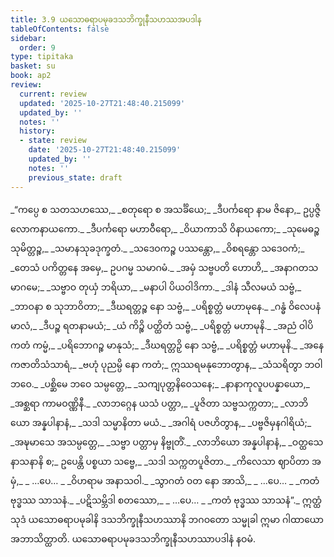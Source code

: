 ```yaml
---
title: 3.9 ယသောဓရာပမုခဒသဘိက္ခုနီသဟဿအပဒါန
tableOfContents: false
sidebar:
  order: 9
type: tipitaka
basket: su
book: ap2
review:
  current: review
  updated: '2025-10-27T21:48:40.215099'
  updated_by: ''
  notes: ''
  history:
  - state: review
    date: '2025-10-27T21:48:40.215099'
    updated_by: ''
    notes: ''
    previous_state: draft
---
```



<ReviewStatus review={frontmatter.review} showDetails={true} />

<HypothesisAnnotation frontmatter={frontmatter} />

<DynamicBreadcrumb />

<Division number="411" book="ap2" e="ch" v="20" p="272">

<Paragraph number="1122" type="verses" book="ap2">
_“ကပ္ပေ စ သတသဟဿေ,_  
_စတုရော စ အသင်္ခိယေ;_  
_ဒီပင်္ကရော နာမ ဇိနော,_  
ဥပ္ပဇ္ဇိ လောကနာယကော._  

</Paragraph>

</Division>
<Division number="412" book="ap2" e="ch" v="20" p="272">

<Paragraph number="1123" type="verses" book="ap2">
_ဒီပင်္ကရော မဟာဝီရော,_  
_ဝိယာကာသိ ဝိနာယကော;_  
_သုမေဓဉ္စ သုမိတ္တဉ္စ,_  
_သမာနသုခဒုက္ခတံ._  

</Paragraph>

</Division>
<Division number="413" book="ap2" e="ch" v="20" p="272">

<Paragraph number="1124" type="verses" book="ap2">
_သဒေဝကဉ္စ ပဿန္တော,_  
_ဝိစရန္တော သဒေဝကံ;_  
_တေသံ ပကိတ္တနေ အမှေ,_  
ဥပဂမ္မ သမာဂမံ._  

</Paragraph>

</Division>
<Division number="414" book="ap2" e="ch" v="20" p="272">

<Paragraph number="1125" type="verses" book="ap2">
_အမှံ သဗ္ဗပတိ ဟောဟိ,_  
_အနာဂတသမာဂမေ;_  
_သဗ္ဗာဝ တုယှံ ဘရိယာ,_  
_မနာပါ ပိယဝါဒိကာ._  

</Paragraph>

</Division>
<Division number="415" book="ap2" e="ch" v="20" p="272">

<Paragraph number="1126" type="verses" book="ap2">
_ဒါနံ သီလမယံ သဗ္ဗံ,_  
_ဘာဝနာ စ သုဘာဝိတာ;_  
_ဒီဃရတ္တဉ္စ နော သဗ္ဗံ,_  
_ပရိစ္စတ္တံ မဟာမုနေ._  

</Paragraph>

</Division>
<Division number="416" book="ap2" e="ch" v="20" p="272">

<Paragraph number="1127" type="verses" book="ap2">
_ဂန္ဓံ ဝိလေပနံ မာလံ,_  
_ဒီပဉ္စ ရတနာမယံ;_  
_ယံ ကိဉ္စိ ပတ္ထိတံ သဗ္ဗံ,_  
_ပရိစ္စတ္တံ မဟာမုနိ._  

</Paragraph>

</Division>
<Division number="417" book="ap2" e="ch" v="20" p="272">

<Paragraph number="1128" type="verses" book="ap2">
_အညံ ဝါပိ ကတံ ကမ္မံ,_  
_ပရိဘောဂဉ္စ မာနုသံ;_  
_ဒီဃရတ္တဉှိ နော သဗ္ဗံ,_  
_ပရိစ္စတ္တံ မဟာမုနိ._  

</Paragraph>

</Division>
<Division number="418" book="ap2" e="ch" v="20" p="272">

<Paragraph number="1129" type="verses" book="ap2">
_အနေကဇာတိသံသာရံ,_  
_ဗဟုံ ပုညမ္ပိ နော ကတံ;_  
ဣဿရမနုဘောတွာန,_  
_သံသရိတွာ ဘဝါဘဝေ._  

</Paragraph>

</Division>
<Division number="419" book="ap2" e="ch" v="20" p="273">

<Paragraph number="1130" type="verses" book="ap2">
_ပစ္ဆိမေ ဘဝေ သမ္ပတ္တေ,_  
_သကျပုတ္တနိဝေသနေ;_  
_နာနာကုလူပပန္နာယော,_  
_အစ္ဆရာ ကာမဝဏ္ဏိနီ._  

</Paragraph>

</Division>
<Division number="420" book="ap2" e="ch" v="20" p="273">

<Paragraph number="1131" type="verses" book="ap2">
_လာဘဂ္ဂေန ယသံ ပတ္တာ,_  
_ပူဇိတာ သဗ္ဗသက္ကတာ;_  
_လာဘိယော အန္နပါနာနံ,_  
_သဒါ သမ္မာနိတာ မယံ._  

</Paragraph>

</Division>
<Division number="421" book="ap2" e="ch" v="20" p="273">

<Paragraph number="1132" type="verses" book="ap2">
_အဂါရံ ပဇဟိတွာန,_  
_ပဗ္ဗဇိမှနဂါရိယံ;_  
_အဍ္ဎမာသေ အသမ္ပတ္တေ,_  
_သဗ္ဗာ ပတ္တာမှ နိဗ္ဗုတိံ._  

</Paragraph>

</Division>
<Division number="422" book="ap2" e="ch" v="20" p="273">

<Paragraph number="1133" type="verses" book="ap2">
_လာဘိယော အန္နပါနာနံ,_  
_ဝတ္ထသေနာသနာနိ စ;_  
ဥပေန္တိ ပစ္စယာ သဗ္ဗေ,_  
_သဒါ သက္ကတပူဇိတာ._  

</Paragraph>

</Division>
<Division number="423" book="ap2" e="ch" v="20" p="273">

<Paragraph number="1134" type="verses" book="ap2">
_ကိလေသာ ဈာပိတာ အမှံ,_  
_ …ပေ… _  
_ဝိဟရာမ အနာသဝါ._  

</Paragraph>

</Division>
<Division number="424" book="ap2" e="ch" v="20" p="273">

<Paragraph number="1135" type="verses" book="ap2">
_သွာဂတံ ဝတ နော အာသိ,_  
_ …ပေ… _  
_ကတံ ဗုဒ္ဓဿ သာသနံ._  

</Paragraph>

</Division>
<Division number="425" book="ap2" e="ch" v="20" p="273">

<Paragraph number="1136" type="verses" book="ap2">
_ပဋိသမ္ဘိဒါ စတဿော,_  
_ …ပေ… _  
_ကတံ ဗုဒ္ဓဿ သာသနံ”._  

</Paragraph>

<Paragraph number="1137" book="ap2">
ဣတ္ထံ သုဒံ ယသောဓရာပမုခါနိ ဒသဘိက္ခုနီသဟဿာနိ ဘဂဝတော သမ္မုခါ ဣမာ ဂါထာယော အဘာသိတ္ထာတိ.

</Paragraph>
</Division>

<Paragraph number="1138" type="center" book="ap2">
ယသောဓရာပမုခဒသဘိက္ခုနီသဟဿာပဒါနံ နဝမံ.
</Paragraph>